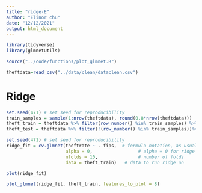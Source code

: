 ```yaml
---
title: "ridge-E"
author: "Elinor chu"
date: "12/12/2021"
output: html_document
---
```


```r
library(tidyverse)
library(glmnetUtils)
```

```r
source("../code/functions/plot_glmnet.R")
```

```r
theftdata=read_csv("../data/clean/dataclean.csv")
```

# Ridge
```r
set.seed(471) # set seed for reproducibility
train_samples = sample(1:nrow(theftdata), round(0.8*nrow(theftdata)))
theft_train = theftdata %>% filter(row_number() %in% train_samples) %>% select(-county,-state)
theft_test = theftdata %>% filter(!(row_number() %in% train_samples))%>% select(-county,-state)
```

```r
set.seed(471) # set seed for reproducibility
ridge_fit = cv.glmnet(theftrate ~ .-fips,  # formula notation, as usual
                      alpha = 0,                 # alpha = 0 for ridge
                      nfolds = 10,               # number of folds
                      data = theft_train)   # data to run ridge on
```

```r
plot(ridge_fit)
```

```r
plot_glmnet(ridge_fit, theft_train, features_to_plot = 8)
```

